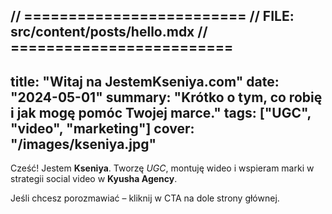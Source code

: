 // =========================
// FILE: src/content/posts/hello.mdx
// =========================
---
title: "Witaj na JestemKseniya.com"
date: "2024-05-01"
summary: "Krótko o tym, co robię i jak mogę pomóc Twojej marce."
tags: ["UGC", "video", "marketing"]
cover: "/images/kseniya.jpg"
---

Cześć! Jestem **Kseniya**. Tworzę *UGC*, montuję wideo i wspieram marki w strategii social video w **Kyusha Agency**. 

Jeśli chcesz porozmawiać – kliknij w CTA na dole strony głównej.
